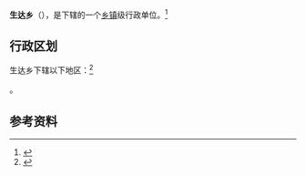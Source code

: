 {{中国乡级行政区|54/21/22/203/000}}

'''生达乡'''（{{bo|z=སྲིབ་མདའ་}}），是{{PRC admin/fullname|54/21/22/203/000|3}}下辖的一个[[乡镇|乡镇]]级行政单位。<ref>{{PRC admin/ref sgc|{{PRC admin/parent|54/21/22/203/000}}}}</ref>

== 行政区划 ==

生达乡下辖以下地区：<ref>{{PRC admin/ref sgc|54/21/22/203/000}}</ref>

{{PRC admin/children|54/21/22/203/000}}。

== 参考资料 ==

{{reflist}}

{{行政区划小作品}}
{{PRC admin/navcat|54/21/22/203/000}}